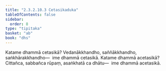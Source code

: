 ```yaml
---
title: "2.3.2.10.3 Cetasikaduka"
tableOfContents: false
sidebar:
  order: 8
type: "tipitaka"
basket: "ab"
book: "dhs"
---
```



<DynamicBreadcrumb />

<Division number="1195" book="dhs" bookNo="29" page="238">

<Paragraph number="1891" book="dhs">
Katame dhammā cetasikā? Vedanākkhandho, saññākkhandho, saṅkhārakkhandho—  ime dhammā cetasikā.
</Paragraph>

</Division>
<Division number="1196" book="dhs" bookNo="29" page="238">

<Paragraph number="1892" book="dhs">
Katame dhammā acetasikā? Cittañca, sabbañca rūpaṃ, asaṅkhatā ca dhātu—  ime dhammā acetasikā.
</Paragraph>
</Division>